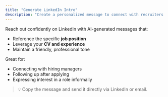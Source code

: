 ```yaml
---
title: "Generate LinkedIn Intro"
description: "Create a personalized message to connect with recruiters or hiring managers on LinkedIn."
---
```


Reach out confidently on LinkedIn with AI-generated messages that:

- Reference the specific **job position**
- Leverage your **CV and experience**
- Maintain a friendly, professional tone

Great for:
- Connecting with hiring managers
- Following up after applying
- Expressing interest in a role informally

> 💡 Copy the message and send it directly via LinkedIn or email.